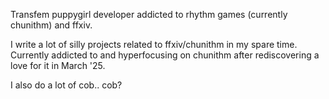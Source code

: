 Transfem puppygirl developer addicted to rhythm games (currently chunithm) and ffxiv.

I write a lot of silly projects related to ffxiv/chunithm in my spare time. Currently addicted to and hyperfocusing on chunithm after rediscovering a love for it in March '25. 

I also do a lot of cob.. cob?